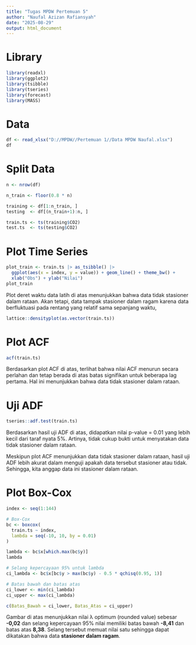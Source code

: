 ---
title: "Tugas MPDW Pertemuan 5"
author: "Naufal Azizan Rafiansyah"
date: "2025-08-29"
output: html_document
---

# Library

```{r}
library(readxl)
library(ggplot2)
library(tsibble)
library(tseries)
library(forecast)
library(MASS)
```

# Data

```{r}
df <- read_xlsx("D://MPDW//Pertemuan 1//Data MPDW Naufal.xlsx")
df
```

# Split Data

```{r}
n <- nrow(df)

n_train <- floor(0.8 * n)

training <- df[1:n_train, ]
testing  <- df[(n_train+1):n, ]

train.ts <- ts(training$CO2)
test.ts  <- ts(testing$CO2)
```

# Plot Time Series

```{r}
plot_train <- train.ts |> as_tsibble() |> 
  ggplot(aes(x = index, y = value)) + geom_line() + theme_bw() +
  xlab("Obs") + ylab("Nilai")
plot_train
```

Plot deret waktu data latih di atas menunjukkan bahwa data tidak stasioner dalam rataan. Akan tetapi, data tampak stasioner dalam ragam karena data berfluktuasi pada rentang yang relatif sama sepanjang waktu,

```{r}
lattice::densityplot(as.vector(train.ts))
```


# Plot ACF

```{r}
acf(train.ts)
```

Berdasarkan plot ACF di atas, terlihat bahwa nilai ACF menurun secara perlahan dan tetap berada di atas batas signifikan untuk beberapa lag pertama. Hal ini menunjukkan bahwa data tidak stasioner dalam rataan.

# Uji ADF

```{r}
tseries::adf.test(train.ts)
```

Berdasarkan hasil uji ADF di atas, didapatkan nilai p-value = 0.01 yang lebih kecil dari taraf nyata 5%. Artinya, tidak cukup bukti untuk menyatakan data tidak stasioner dalam rataan.

Meskipun plot ACF menunjukkan data tidak stasioner dalam rataan, hasil uji ADF lebih akurat dalam menguji apakah data tersebut stasioner atau tidak. Sehingga, kita anggap data ini stasioner dalam rataan.

# Plot Box-Cox

```{r}
index <- seq(1:144)

# Box-Cox
bc <- boxcox(
  train.ts ~ index,
  lambda = seq(-10, 10, by = 0.01)
)
```

```{r}
lambda <- bc$x[which.max(bc$y)]
lambda
```

```{r}
# Selang kepercayaan 95% untuk lambda
ci_lambda <- bc$x[bc$y > max(bc$y) - 0.5 * qchisq(0.95, 1)]

# Batas bawah dan batas atas
ci_lower <- min(ci_lambda)
ci_upper <- max(ci_lambda)

c(Batas_Bawah = ci_lower, Batas_Atas = ci_upper)
```

Gambar di atas menunjukkan nilai λ optimum (rounded value) sebesar
**-0,02** dan selang kepercayaan 95% nilai memiliki batas bawah **-8,41**
dan batas atas **8,38**. Selang tersebut memuat nilai satu sehingga
dapat dikatakan bahwa data **stasioner dalam ragam**.